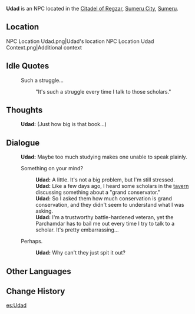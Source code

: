 {{Character Infobox
|type             = Open-World NPC
|image            = NPC Udad.png
|region           = Sumeru
|location         = Sumeru
|affiliation      = Corps of Thirty
|title            = "Goat"
|ancestry         = <!-- Clan/family -->
|father           = 
|mother           = 
|spouse           = 
|sibling          = 
|child            = 
|relative         = 
}}
'''Udad''' is an NPC located in the [[Citadel of Regzar]], [[Sumeru City]], [[Sumeru]].

==Location==
<gallery>
NPC Location Udad.png|Udad's location
NPC Location Udad Context.png|Additional context
</gallery>
<!--
==Profile==
''(To be added.)''

===Appearance===
''(To be added.)''

==Quests and Events==
''(To be added)'''
-->
==Idle Quotes==
{{Dialogue Start}}
: {{DIcon|Idle}} Such a struggle...
:: {{A|VO Udad 01.ogg}} "It's such a struggle every time I talk to those scholars."
{{Dialogue End}}

==Thoughts==
{{All Schemes to Know Explanation|name=Udad}}
{{Dialogue Start}}
:{{A|VO Udad All Schemes to Know 01.ogg}} '''Udad:''' (Just how big is that book...)
{{Dialogue End}}

==Dialogue==
{{Dialogue Start}}
:'''Udad:''' Maybe too much studying makes one unable to speak plainly.
:{{DIcon}} Something on your mind?
::'''Udad:''' A little. It's not a big problem, but I'm still stressed.
::'''Udad:''' Like a few days ago, I heard some scholars in the [[Lambad's Tavern|tavern]] discussing something about a "grand conservator."
::'''Udad:''' So I asked them how much conservation is grand conservation, and they didn't seem to understand what I was asking.
::'''Udad:''' I'm a trustworthy battle-hardened veteran, yet the Parchamdar has to bail me out every time I try to talk to a scholar. It's pretty embarrassing...
:{{DIcon}} Perhaps.
::'''Udad:''' Why can't they just spit it out?
{{Dialogue End}}
<!--
==Event Dialogue==
===Event Name===
{{Dialogue Start}}
:'''{{subst:PAGENAME}}:'''
{{Dialogue End}}

==Character Mentions==

==Trivia==
-->

==Other Languages==
{{Other Languages
|default_hidden = 1
|en      = Udad
|zhs     = 乌达德
|zhs_rm  = Wūdádé
|zht     = 烏達德
|zht_rm  = Wūdádé
|ja      = ウラド
|ja_rm   = Urado
|ko      = 우다드
|es      = Udad
|fr      = Udad
|ru      = Удад
|th      = Udad
|vi      = Udad
|de      = Udad
|id      = Udad
|pt      = Udad
|tr      = Udad
|it      = Udad
}}

==Change History==
{{Change History|3.0}}
<!--
==References==
{{Reflist}}
-->
[[es:Udad]]